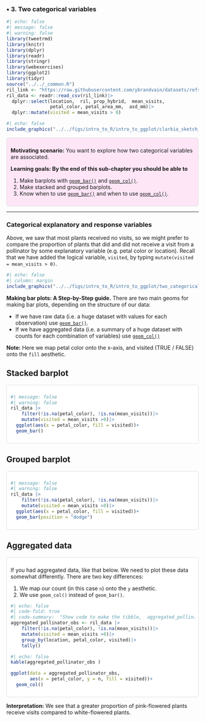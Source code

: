 ### • 3. Two categorical variables {.unnumbered}




```r
#| echo: false
#| message: false
#| warning: false
library(tweetrmd)
library(knitr)
library(dplyr)
library(readr)
library(stringr)
library(webexercises)
library(ggplot2)
library(tidyr)
source("../../_common.R") 
ril_link <- "https://raw.githubusercontent.com/ybrandvain/datasets/refs/heads/master/clarkia_rils.csv"
ril_data <- readr::read_csv(ril_link)|>
  dplyr::select(location,  ril, prop_hybrid,  mean_visits,  
                petal_color, petal_area_mm,  asd_mm)|>
  dplyr::mutate(visited = mean_visits > 0)
```


```r
#| echo: false
include_graphics("../../figs/intro_to_R/intro_to_ggplot/clarkia_sketch_twocat.png")
```



::: {.motivation style="background-color: #ffe6f7; padding: 10px; border: 1px solid #ddd; border-radius: 5px;"}


**Motivating scenario:**  You want to explore how two categorical variables are associated.      

**Learning goals: By the end of this sub-chapter you should be able to**  

1. Make barplots with [`geom_bar()`](https://ggplot2.tidyverse.org/reference/geom_bar.html) and [`geom_col()`](https://ggplot2.tidyverse.org/reference/geom_bar.html).   
2. Make stacked and grouped barplots.  
3. Know when to use [`geom_bar()`](https://ggplot2.tidyverse.org/reference/geom_bar.html) and when to use [`geom_col()`](https://ggplot2.tidyverse.org/reference/geom_bar.html).     

:::     



--- 


### Categorical explanatory and response variables 

Above, we saw that most plants received no visits, so we might prefer to compare the proportion of plants that did and did not receive a visit from a pollinator by some explanatory variable (e.g. petal color or location). Recall that we have added the logical variable, `visited`, by typing  `mutate(visited = mean_visits > 0)`.  



```r
#| echo: false
#| column: margin
include_graphics("../../figs/intro_to_R/intro_to_ggplot/two_categoricals.png")
```

**Making  bar plots: A Step-by-Step guide.** There are two main geoms for making bar plots, depending on the structure of our data:  

- If we have raw data (i.e. a huge dataset with values for each observation) use [`geom_bar()`](https://ggplot2.tidyverse.org/reference/geom_bar.html).  
- If we have aggregated data (i.e. a summary of a huge dataset with counts for each combination of variables) use [`geom_col()`](https://ggplot2.tidyverse.org/reference/geom_bar.html)

**Note:**  Here we map petal color onto the x-axis, and visited (TRUE / FALSE) onto the `fill` aesthetic. 

:::::: panel-tabset

## Stacked barplot 

::: {style="background-color: #fff; padding: 10px; border: 1px solid #ddd; border-radius: 5px;"}




```r
#| message: false
#| warning: false
ril_data |> 
    filter(!is.na(petal_color), !is.na(mean_visits))|>
    mutate(visited = mean_visits >0)|>
  ggplot(aes(x = petal_color, fill = visited))+
  geom_bar()
```

::: 

## Grouped barplot 

::: {style="background-color: #fff; padding: 10px; border: 1px solid #ddd; border-radius: 5px;"}




```r
#| message: false
#| warning: false
ril_data |> 
    filter(!is.na(petal_color), !is.na(mean_visits))|>
    mutate(visited = mean_visits >0)|>
  ggplot(aes(x = petal_color, fill = visited))+
  geom_bar(position = "dodge")
```


:::

## Aggregated data 

::: {style="background-color: #fff; padding: 10px; border: 1px solid #ddd; border-radius: 5px;"}

If you had aggregated data, like that below. We need to plot these data somewhat differently. There are two key differences: 

1. We map our count (in this case `n`) onto the `y` aesthetic.   
2. We use `geom_col()` instead of `geom_bar()`.  


```r
#| echo: false
#| code-fold: true
#| code-summary:  "Show code to make the tibble,  aggregated_pollinator_obs."
aggregated_pollinator_obs <- ril_data |> 
    filter(!is.na(petal_color), !is.na(mean_visits))|>
    mutate(visited = mean_visits >0)|>
    group_by(location, petal_color, visited)|>
    tally()
```
```r
#| echo: false
kable(aggregated_pollinator_obs )
```

```r
ggplot(data = aggregated_pollinator_obs, 
       aes(x = petal_color, y = n, fill = visited))+
  geom_col()
```

::: 

::::::



**Interpretation:**  We see that a greater proportion of pink-flowered plants receive visits compared to white-flowered plants. 
